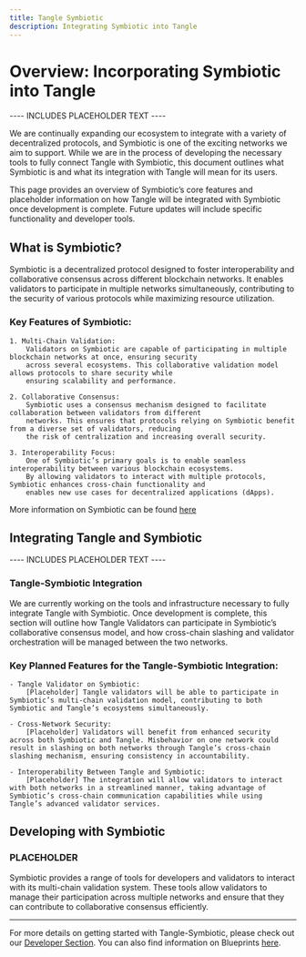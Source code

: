 ```yaml
---
title: Tangle Symbiotic
description: Integrating Symbiotic into Tangle
---
```


# Overview: Incorporating Symbiotic into Tangle

---- INCLUDES PLACEHOLDER TEXT ----

We are continually expanding our ecosystem to integrate with a variety of decentralized protocols, and Symbiotic
is one of the exciting networks we aim to support. While we are in the process of developing the necessary tools to
fully connect Tangle with Symbiotic, this document outlines what Symbiotic is and what its integration with Tangle will
mean for its users.

This page provides an overview of Symbiotic’s core features and placeholder information on how Tangle will be
integrated with Symbiotic once development is complete. Future updates will include specific functionality and
developer tools.

## What is Symbiotic?

Symbiotic is a decentralized protocol designed to foster interoperability and collaborative consensus across different
blockchain networks. It enables validators to participate in multiple networks simultaneously, contributing to the
security of various protocols while maximizing resource utilization.

### Key Features of Symbiotic:

    1. Multi-Chain Validation:
        Validators on Symbiotic are capable of participating in multiple blockchain networks at once, ensuring security
        across several ecosystems. This collaborative validation model allows protocols to share security while
        ensuring scalability and performance.

    2. Collaborative Consensus:
        Symbiotic uses a consensus mechanism designed to facilitate collaboration between validators from different
        networks. This ensures that protocols relying on Symbiotic benefit from a diverse set of validators, reducing
        the risk of centralization and increasing overall security.

    3. Interoperability Focus:
        One of Symbiotic’s primary goals is to enable seamless interoperability between various blockchain ecosystems.
        By allowing validators to interact with multiple protocols, Symbiotic enhances cross-chain functionality and
        enables new use cases for decentralized applications (dApps).

More information on Symbiotic can be found [here](https://docs.symbiotic.fi/)

## Integrating Tangle and Symbiotic

---- INCLUDES PLACEHOLDER TEXT ----

### Tangle-Symbiotic Integration

We are currently working on the tools and infrastructure necessary to fully integrate Tangle with Symbiotic. Once
development is complete, this section will outline how Tangle Validators can participate in Symbiotic’s collaborative
consensus model, and how cross-chain slashing and validator orchestration will be managed between the two networks.

### Key Planned Features for the Tangle-Symbiotic Integration:

    - Tangle Validator on Symbiotic:
        [Placeholder] Tangle validators will be able to participate in Symbiotic’s multi-chain validation model, contributing to both Symbiotic and Tangle’s ecosystems simultaneously.

    - Cross-Network Security:
        [Placeholder] Validators will benefit from enhanced security across both Symbiotic and Tangle. Misbehavior on one network could result in slashing on both networks through Tangle’s cross-chain slashing mechanism, ensuring consistency in accountability.

    - Interoperability Between Tangle and Symbiotic:
        [Placeholder] The integration will allow validators to interact with both networks in a streamlined manner, taking advantage of Symbiotic’s cross-chain communication capabilities while using Tangle’s advanced validator services.


## Developing with Symbiotic

### PLACEHOLDER

Symbiotic provides a range of tools for developers and validators to interact with its multi-chain validation system.
These tools allow validators to manage their participation across multiple networks and ensure that they can contribute
to collaborative consensus efficiently.

---

For more details on getting started with Tangle-Symbiotic, please check out our
[Developer Section](../../developers/symbiotic.mdx). You can also find information on Blueprints [here](../../developers/blueprints.mdx).